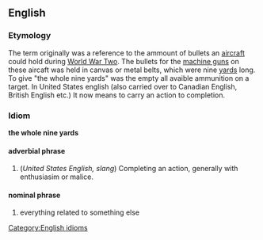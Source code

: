 == English ==
=== Etymology ===
The term originally was a reference to the ammount of bullets an [[aircraft]] could hold during [[WWII|World War Two]]. The bullets for the [[machine guns]] on these aircaft was held in canvas or metal belts, which were nine [[yard|yards]] long. To give "the whole nine yards" was the empty all avaible ammunition on a target. In United States english (also carried over to Canadian English, British English etc.) It now means to carry an action to completion.
=== Idiom ===
[[Category:English idioms]]
'''the whole nine yards'''
==== adverbial phrase ====
#(''United States English, slang'') Completing an action, generally with enthusiasim or malice.
==== nominal phrase ====
#everything related to something else